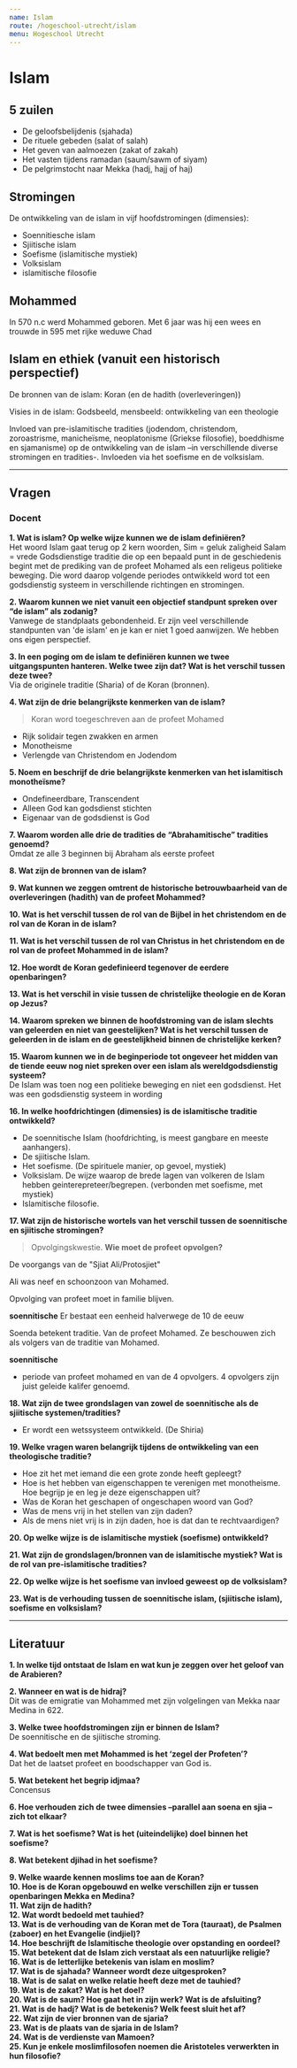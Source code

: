 ```yaml
---
name: Islam
route: /hogeschool-utrecht/islam
menu: Hogeschool Utrecht
---
```



# Islam
## 5 zuilen
- De geloofsbelijdenis (sjahada)
- De rituele gebeden (salat of salah)
- Het geven van aalmoezen (zakat of zakah)
- Het vasten tijdens ramadan (saum/sawm of siyam)
- De pelgrimstocht naar Mekka (hadj, hajj of haj)


## Stromingen
De ontwikkeling van de islam in vijf hoofdstromingen (dimensies):
- Soennitiesche islam
- Sjiitische islam
- Soefisme (islamitische mystiek)
- Volksislam
- islamitische filosofie

## Mohammed

In 570 n.c werd Mohammed geboren. Met 6 jaar was hij een wees en trouwde in 595 met rijke weduwe Chad

## Islam en ethiek (vanuit een historisch perspectief)

De bronnen van de islam: Koran (en de hadith (overleveringen))

Visies in de islam: Godsbeeld, mensbeeld: ontwikkeling van een theologie

Invloed van pre-islamitische tradities (jodendom, christendom, zoroastrisme, manicheïsme, neoplatonisme (Griekse filosofie), boeddhisme en sjamanisme) op de ontwikkeling van de islam –in verschillende diverse stromingen en tradities-. Invloeden via het soefisme en de volksislam.      


-------- 

## Vragen 

### Docent

**1. Wat is islam? Op welke wijze kunnen we de islam definiëren?**  
Het woord Islam gaat terug op 2 kern woorden, Sim = geluk zaligheid Salam = vrede
Godsdienstige traditie die op een bepaald punt in de geschiedenis begint met de prediking van de profeet Mohamed als een religeus politieke beweging. Die word daarop volgende periodes ontwikkeld word tot een godsdienstig systeem in verschillende richtingen en stromingen.

**2. Waarom kunnen we niet vanuit een objectief standpunt spreken over “de islam” als zodanig?**  
Vanwege de standplaats gebondenheid. Er zijn veel verschillende standpunten van 'de islam' en je kan er niet 1 goed aanwijzen. We hebben ons eigen perspectief.

**3. In een poging om de islam te definiëren kunnen we twee uitgangspunten hanteren. Welke twee zijn dat? Wat is het verschil tussen deze twee?**  
Via de originele traditie (Sharia) of de Koran (bronnen).

**4. Wat zijn de drie belangrijkste kenmerken van de islam?**  

> Koran word toegeschreven aan de profeet Mohamed 

* Rijk solidair tegen zwakken en armen
* Monotheisme 
* Verlengde van Christendom en Jodendom

**5. Noem en beschrijf de drie belangrijkste kenmerken van het islamitisch monotheïsme?**  
* Ondefineerdbare, Transcendent
* Alleen God kan godsdienst stichten
* Eigenaar van de godsdienst is God

**7. Waarom worden alle drie de tradities de “Abrahamitische” tradities genoemd?**    
Omdat ze alle 3 beginnen bij Abraham als eerste profeet

**8. Wat zijn de bronnen van de islam?**  

**9. Wat kunnen we zeggen omtrent de historische betrouwbaarheid van de overleveringen (hadith) van de profeet Mohammed?**  

**10. Wat is het verschil tussen de rol van de Bijbel in het christendom en de rol van de Koran in de islam?**  

**11. Wat is het verschil tussen de rol van Christus in het christendom en de rol van de profeet Mohammed in de islam?**  

**12. Hoe wordt de Koran gedefinieerd tegenover de eerdere openbaringen?**  

**13. Wat is het verschil in visie tussen de christelijke theologie en de Koran op Jezus?**  

**14. Waarom spreken we binnen de hoofdstroming van de islam slechts van geleerden en niet van geestelijken? Wat is het verschil tussen de geleerden in de islam en de geestelijkheid binnen de christelijke kerken?**  

**15. Waarom kunnen we in de beginperiode tot ongeveer het midden van de tiende eeuw nog niet spreken over een islam als wereldgodsdienstig systeem?**  
De Islam was toen nog een politieke beweging en niet een godsdienst. Het was een godsdienstig systeem in wording

**16. In welke hoofdrichtingen (dimensies) is de islamitische traditie ontwikkeld?**  
- De soennitische Islam (hoofdrichting, is meest gangbare en meeste aanhangers).
- De sjiitische Islam.
- Het soefisme. (De spirituele manier, op gevoel, mystiek)
- Volksislam. De wijze waarop de brede lagen van volkeren de Islam hebben geinterepreteer/begrepen. (verbonden met soefisme, met mystiek)
- Islamitische filosofie. 

**17. Wat zijn de historische wortels van het verschil tussen de soennitische en sjiitische stromingen?**  

> Opvolgingskwestie. __Wie moet de profeet opvolgen?__

De voorgangs van de "Sjiat Ali/Protosjiet"

Ali was neef en schoonzoon van Mohamed. 

Opvolging van profeet moet in familie blijven. 

__soennitische__
Er bestaat een eenheid halverwege de 10 de eeuw 

Soenda betekent traditie. Van de profeet Mohamed. Ze beschouwen zich als volgers van de traditie van Mohamed. 

__soennitische__ 
- periode van profeet mohamed en van de 4 opvolgers. 4 opvolgers zijn juist geleide kalifer genoemd.

**18. Wat zijn de twee grondslagen van zowel de soennitische als de sjiitische systemen/tradities?**  

- Er wordt een wetssysteem ontwikkeld. (De Shiria)

**19. Welke vragen waren belangrijk tijdens de ontwikkeling van een theologische traditie?**  
- Hoe zit het met iemand die een grote zonde heeft gepleegt?
- Hoe is het hebben van eigenschappen te verenigen met monotheisme. Hoe begrijp je en leg je deze eigenschappen uit?
- Was de Koran het geschapen of ongeschapen woord van God?
- Was de mens vrij in het stellen van zijn daden?
 - Als de mens niet vrij is in zijn daden, hoe is dat dan te rechtvaardigen?
 
**20. Op welke wijze is de islamitische mystiek (soefisme) ontwikkeld?**  

**21. Wat zijn de grondslagen/bronnen van de islamitische mystiek? Wat is de rol van pre-islamitische tradities?**  

**22. Op welke wijze is het soefisme van invloed geweest op de volksislam?**  

**23. Wat is de verhouding tussen de soennitische islam, (sjiitische islam), soefisme en volksislam?**  


--------- 


## Literatuur
**1. In welke tijd ontstaat de Islam en wat kun je zeggen over het geloof van de Arabieren?**  

**2. Wanneer en wat is de hidraj?**  
Dit was de emigratie van Mohammed met zijn volgelingen van Mekka naar Medina in 622. 

**3. Welke twee hoofdstromingen zijn er binnen de Islam?**  
De soennitische en de sjiitische stroming.

**4. Wat bedoelt men met Mohammed is het ‘zegel der Profeten’?**  
Dat het de laatset profeet en boodschapper van God is. 

**5. Wat betekent het begrip idjmaa?**  
Concensus

**6. Hoe verhouden zich de twee dimensies –parallel aan soena en sjia – zich tot elkaar?**  

**7. Wat is het soefisme? Wat is het (uiteindelijke) doel binnen het soefisme?**

**8. Wat betekent djihad in het soefisme?**  


**9. Welke waarde kennen moslims toe aan de Koran?**  
**10. Hoe is de Koran opgebouwd en welke verschillen zijn er tussen openbaringen Mekka en Medina?**  
**11. Wat zijn de hadith?**  
**12. Wat wordt bedoeld met tauhied?**  
**13. Wat is de verhouding van de Koran met de Tora (tauraat), de Psalmen (zaboer) en het Evangelie (indjiel)?**  
**14. Hoe beschrijft de Islamitische theologie over opstanding en oordeel?**  
**15. Wat betekent dat de Islam zich verstaat als een natuurlijke religie?**  
**16. Wat is de letterlijke betekenis van islam en moslim?**  
**17. Wat is de sjahada? Wanneer wordt deze uitgesproken?**  
**18. Wat is de salat en welke relatie heeft deze met de tauhied?**  
**19. Wat is de zakat? Wat is het doel?**  
**20. Wat is de saum? Hoe gaat het in zijn werk? Wat is de afsluiting?**  
**21. Wat is de hadj? Wat is de betekenis? Welk feest sluit het af?**  
**22. Wat zijn de vier bronnen van de sjaria?**   
**23. Wat is de plaats van de sjaria in de Islam?**  
**24. Wat is de verdienste van Mamoen?**  
**25. Kun je enkele moslimfilosofen noemen die Aristoteles verwerkten in hun filosofie?**  
